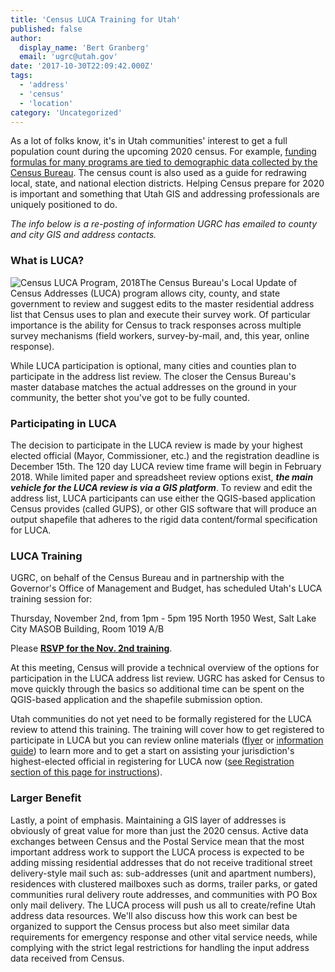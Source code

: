 ```yaml
---
title: 'Census LUCA Training for Utah'
published: false
author:
  display_name: 'Bert Granberg'
  email: 'ugrc@utah.gov'
date: '2017-10-30T22:09:42.000Z'
tags:
  - 'address'
  - 'census'
  - 'location'
category: 'Uncategorized'
---
```


As a lot of folks know, it's in Utah communities' interest to get a full population count during the upcoming 2020 census. For example, [funding formulas for many programs are tied to demographic data collected by the Census Bureau](https://www.nsgic.org/gwu-counting-for-dollars--census-informed-federal-program-funding). The census count is also used as a guide for redrawing local, state, and national election districts. Helping Census prepare for 2020 is important and something that Utah GIS and addressing professionals are uniquely positioned to do.

_The info below is a re-posting of information UGRC has emailed to county and city GIS and address contacts._

### What is LUCA?

![Census LUCA Program, 2018](../../images/pillar-blog/2017-10-30-census-luca-training-for-utah/luca2018.png)The Census Bureau's Local Update of Census Addresses (LUCA) program allows city, county, and state government to review and suggest edits to the master residential address list that Census uses to plan and execute their survey work. Of particular importance is the ability for Census to track responses across multiple survey mechanisms (field workers, survey-by-mail, and, this year, online response).

While LUCA participation is optional, many cities and counties plan to participate in the address list review. The closer the Census Bureau's master database matches the actual addresses on the ground in your community, the better shot you've got to be fully counted.

### Participating in LUCA

The decision to participate in the LUCA review is made by your highest elected official (Mayor, Commissioner, etc.) and the registration deadline is December 15th. The 120 day LUCA review time frame will begin in February 2018. While limited paper and spreadsheet review options exist, **_the main vehicle for the LUCA review is via a GIS platform_**. To review and edit the address list, LUCA participants can use either the QGIS-based application Census provides (called GUPS), or other GIS software that will produce an output shapefile that adheres to the rigid data content/formal specification for LUCA.

### LUCA Training

UGRC, on behalf of the Census Bureau and in partnership with the Governor's Office of Management and Budget, has scheduled Utah's LUCA training session for:

Thursday, November 2nd, from 1pm - 5pm
195 North 1950 West, Salt Lake City
MASOB Building, Room 1019 A/B

Please **[RSVP for the Nov. 2nd training](https://docs.google.com/forms/d/e/1FAIpQLSczYHcjdbW33f-8VpnevDEq9rOL4V18astz6uU74VAUpXJFZg/viewform?usp=sf_link)**.

At this meeting, Census will provide a technical overview of the options for participation in the LUCA address list review. UGRC has asked for Census to move quickly through the basics so additional time can be spent on the QGIS-based application and the shapefile submission option.

Utah communities do not yet need to be formally registered for the LUCA review to attend this training. The training will cover how to get registered to participate in LUCA but you can review online materials ([flyer](https://www2.census.gov/geo/pdfs/partnerships/luca/2020CensusLUCA_Flyer.pdf) or [information guide](https://www2.census.gov/geo/pdfs/partnerships/luca/2020LUCA_InfoGuide.pdf)) to learn more and to get a start on assisting your jurisdiction's highest-elected official in registering for LUCA now ([see Registration section of this page for instructions](https://www.census.gov/geo/partnerships/luca.html)).

### Larger Benefit

Lastly, a point of emphasis. Maintaining a GIS layer of addresses is obviously of great value for more than just the 2020 census. Active data exchanges between Census and the Postal Service mean that the most important address work to support the LUCA process is expected to be adding missing residential addresses that do not receive traditional street delivery-style mail such as:
sub-addresses (unit and apartment numbers), residences with clustered mailboxes such as dorms, trailer parks, or gated communities
rural delivery route addresses, and communities with PO Box only mail delivery.
The LUCA process will push us all to create/refine Utah address data resources. We'll also discuss how this work can best be organized to support the Census process but also meet similar data requirements for emergency response and other vital service needs, while complying with the strict legal restrictions for handling the input address data received from Census.

<Contacts subject={frontmatter.title} contactKey="luca_liaison" />
